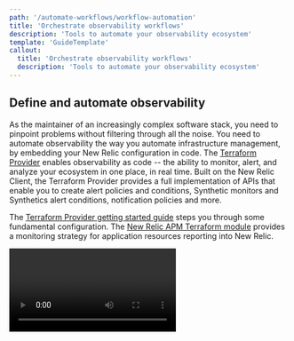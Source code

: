 ```yaml
---
path: '/automate-workflows/workflow-automation'
title: 'Orchestrate observability workflows'
description: 'Tools to automate your observability ecosystem'
template: 'GuideTemplate'
callout:
  title: 'Orchestrate observability workflows'
  description: 'Tools to automate your observability ecosystem'
---
```


## Define and automate observability

As the maintainer of an increasingly complex software stack, you need to
pinpoint problems without filtering through all the noise. You need to automate
observability the way you automate infrastructure management, by embedding your
New Relic configuration in code. The [Terraform
Provider](https://www.terraform.io/docs/providers/newrelic/index.html) enables
observability as code -- the ability to monitor, alert, and analyze your
ecosystem in one place, in real time. Built on the New Relic Client, the
Terraform Provider provides a full implementation of APIs that enable you to
create alert policies and conditions, Synthetic monitors and Synthetics alert
conditions, notification policies and more.

The [Terraform Provider getting started
guide](https://www.terraform.io/docs/providers/newrelic/guides/getting_started.html)
steps you through some fundamental configuration. The [New Relic APM Terraform
module](https://registry.terraform.io/modules/newrelic/apm/newrelic/0.0.4)
provides a monitoring strategy for application resources reporting into New
Relic.

<Video type='youtube' id='UwJ-7BLylJo' />

## Build event-based workflows

When you’re constantly releasing features, you need to easily track changes in
your environment and monitor your systems. The [New Relic
CLI](https://github.com/newrelic/newrelic-cli) enables the integration of New
Relic into your existing workflows, from fetching data from your laptop while
troubleshooting an issue, to adding New Relic into your CI/CD pipeline. The CLI
is a supported library that consolidates New Relic tools, enabling you to
perform these tasks (and more):

* Search for entities across all your New Relic accounts
* Manage tags across all of your entities
* Record APM application deployments within New Relic

See the [New Relic CLI getting started
guide](https://github.com/newrelic/newrelic-cli/blob/master/docs/GETTING_STARTED.md)
for steps to get set up, tag an application, tag all applications, or create a
deployment marker.

<Video type='youtube' id='g00AeKlECZA'/>

## Harness multiple APIs with a single client

The [New Relic Client](https://github.com/newrelic/newrelic-client-go) provides
the building blocks for many tools in the toolkit, enabling quick access to a
handful of New Relic APIs. The Client means you don’t have to toil over things
like serialization and authentication. Use it to record your application
deployments without having to learn how the API works. Or to automate changing
tags within New Relic when service ownership changes. And you can
programmatically manage your assets via APIs and auto-instrumentation within
your own custom applications.

The client provides full support for these New Relic API endpoints:

* [NerdGraph API](https://docs.newrelic.com/docs/apis/nerdgraph/get-started/introduction-new-relic-nerdgraph), New Relic’s GraphQL API
* [REST v2 API](https://docs.newrelic.com/docs/apis/rest-api-v2/getting-started/introduction-new-relic-rest-api-v2)
* [Infrastructure API](https://docs.newrelic.com/docs/infrastructure/new-relic-infrastructure/infrastructure-alert-conditions/rest-api-calls-new-relic-infrastructure-alerts)
* [Synthetics API](https://docs.newrelic.com/docs/apis/synthetics-rest-api/monitor-examples/manage-synthetics-monitors-rest-api)

## Provision New Relic resources with AWS CloudFormation

If you’re a developer using AWS CloudFormation, the [New Relic CloudFormation
integration](https://github.com/newrelic/cloudformation-partner-integration)
enables you to provision a subset of New Relic resources. You can build on the
New Relic Client, and configure basic NRQL alerts.

For more information, see our [AWS CloudFormation
integration](https://docs.newrelic.com/docs/integrations/amazon-integrations/aws-integrations-list/aws-cloudformation-integration)
documentation.

## For more help

* [Developer Toolkit on GitHub](https://newrelic.github.io/developer-toolkit/)
* [Discuss on the Explorer’s Hub](https://discuss.newrelic.com/c/build-on-new-relic/developer-toolkit)
* [Toolkit roadmap](https://newrelic.github.io/developer-toolkit/roadmap/)
